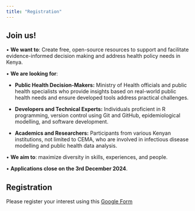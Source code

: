 ```yaml
---
title: "Registration"
---
```


## Join us!

• **We want to**: Create free, open-source resources to support and facilitate evidence-informed decision making and address health policy needs in Kenya.

• **We are looking for**: 

  - **Public Health Decision-Makers:** Ministry of Health officials and public health specialists who provide insights based on real-world public health needs and ensure developed tools address practical challenges.

  - **Developers and Technical Experts:** Individuals proficient in R programming, version control using Git and GitHub, epidemiological modelling, and software development.

  - **Academics and Researchers:** Participants from various Kenyan institutions, not limited to CEMA, who are involved in infectious disease modelling and public health data analysis.

• **We aim to**: maximize diversity in skills, experiences, and people.

• **Applications close on the 3rd December 2024**.

## Registration

Please register your interest using this [Google Form](https://forms.gle/HaLCj3RaaC8E36UA9)

